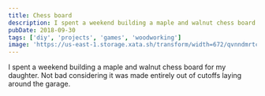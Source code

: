 ```yaml
---
title: Chess board
description: I spent a weekend building a maple and walnut chess board for my daughter.
pubDate: 2018-09-30
tags: ['diy', 'projects', 'games', 'woodworking']
image: 'https://us-east-1.storage.xata.sh/transform/width=672/qvnndmrtcp4bnd015712kts5e4'
---
```



I spent a weekend building a maple and walnut chess board for my daughter. Not bad considering it was made entirely out of cutoffs laying around the garage.

<Gallery folder="chess" count={9} />
